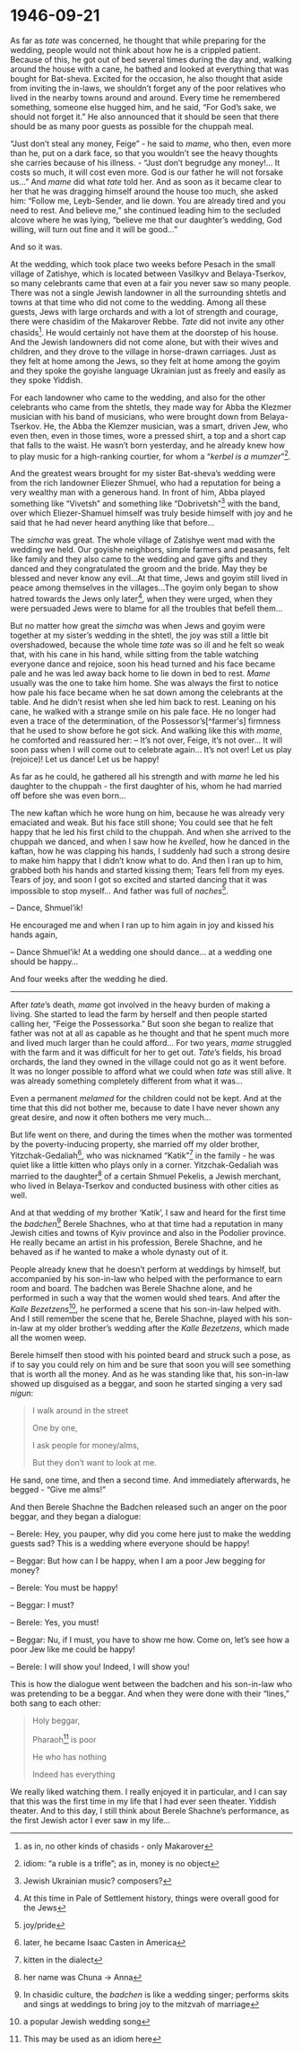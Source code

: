 # 1946-09-21

As far as _tate_ was concerned, he thought that while preparing for the wedding, people would not think about how he is a crippled patient. Because of this, he got out of bed several times during the day and, walking around the house with a cane, he bathed and looked at everything that was bought for Bat-sheva. Excited for the occasion, he also thought that aside from inviting the in-laws, we shouldn't forget any of the poor relatives who lived in the nearby towns around and around. Every time he remembered something, someone else hugged him, and he said, "For God's sake, we should not forget it." He also announced that it should be seen that there should be as many poor guests as possible for the chuppah meal.

"Just don't steal any money, Feige" - he said to _mame_, who then, even more than he, put on a dark face, so that you wouldn't see the heavy thoughts she carries because of his illness. - "Just don't begrudge any money!... It costs so much, it will cost even more. God is our father he will not forsake us..." And _mame_ did what _tate_ told her. And as soon as it became clear to her that he was dragging himself around the house too much, she asked him: "Follow me, Leyb-Sender, and lie down. You are already tired and you need to rest. And believe me," she continued leading him to the secluded alcove where he was lying, "believe me that our daughter's wedding, God willing, will turn out fine and it will be good..."

And so it was.

At the wedding, which took place two weeks before Pesach in the small village of Zatishye, which is located between Vasilkyv and Belaya-Tserkov, so many celebrants came that even at a fair you never saw so many people. There was not a single Jewish landowner in all the surrounding shtetls and towns at that time who did not come to the wedding. Among all these guests, Jews with large orchards and with a lot of strength and courage, there were chasidim of the Makarover Rebbe. _Tate_ did not invite any other chasids^[as in, no other kinds of chasids - only Makarover]. He would certainly not have them at the doorstep of his house. And the Jewish landowners did not come alone, but with their wives and children, and they drove to the village in horse-drawn carriages. Just as they felt at home among the Jews, so they felt at home among the goyim and they spoke the goyishe language Ukrainian just as freely and easily as they spoke Yiddish.

For each landowner who came to the wedding, and also for the other celebrants who came from the shtetls, they made way for Abba the Klezmer musician with his band of musicians, who were brought down from Belaya-Tserkov. He, the Abba the Klemzer musician, was a smart, driven Jew, who even then, even in those times, wore a pressed shirt, a top and a short cap that falls to the waist. He wasn't born yesterday, and he already knew how to play music for a high-ranking courtier, for whom a "_kerbel is a mumzer_"^[idiom: "a ruble is a trifle"; as in, money is no object].

And the greatest wears brought for my sister Bat-sheva's wedding were from the rich landowner Eliezer Shmuel, who had a reputation for being a very wealthy man with a generous hand. In front of him, Abba played something like "Vivetsh" and something like "Dobrivetsh"^[Jewish Ukrainian music? composers?] with the band, over which Eliezer-Shamuel himself was truly beside himself with joy and he said that he had never heard anything like that before...


The _simcha_ was great. The whole village of Zatishye went mad with the wedding we held. Our goyishe neighbors, simple farmers and peasants, felt like family and they also came to the wedding and gave gifts and they danced and they congratulated the groom and the bride. May they be blessed and never know any evil...At that time, Jews and goyim still lived in peace among themselves in the villages...The goyim only began to show hatred towards the Jews only later^[At this time in Pale of Settlement history, things were overall good for the Jews], when they were urged, when they were persuaded Jews were to blame for all the troubles that befell them...

But no matter how great the _simcha_ was when Jews and goyim were together at my sister's wedding in the shtetl, the joy was still a little bit overshadowed, because the whole time _tate_ was so ill and he felt so weak that, with his cane in his hand, while sitting from the table watching everyone dance and rejoice, soon his head turned and his face became pale and he was led away back home to lie down in bed to rest. _Mame_ usually was the one to take him home. She was always the first to notice how pale his face became when he sat down among the celebrants at the table. And he didn't resist when she led him back to rest. Leaning on his cane, he walked with a strange smile on his pale face. He no longer had even a trace of the determination, of the Possessor’s[^farmer's] firmness that he used to show before he got sick. And walking like this with _mame_, he comforted and reassured her:
-- It's not over, Feige, it's not over... It will soon pass when I will come out to celebrate again... It's not over! Let us play (rejoice)! Let us dance! Let us be happy!

As far as he could, he gathered all his strength and with _mame_ he led his daughter to the chuppah - the first daughter of his, whom he had married off before she was even born...

The new kaftan which he wore hung on him, because he was already very emaciated and weak. But his face still shone; You could see that he felt happy that he led his first child to the chuppah. And when she arrived to the chuppah we danced, and when I saw how he _kvelled_, how he danced in the kaftan, how he was clapping his hands, I suddenly had such a strong desire to make him happy that I didn't know what to do. And then I ran up to him, grabbed both his hands and started kissing them; Tears fell from my eyes. Tears of joy, and soon I got so excited and started dancing that it was impossible to stop myself... And father was full of _naches_^[joy/pride].

-- Dance, Shmuel'ik!

He encouraged me and when I ran up to him again in joy and kissed his hands again,

-- Dance Shmuel'ik! At a wedding one should dance... at a wedding one should be happy... 


And four weeks after the wedding he died.


---


After _tate_'s death, _mame_ got involved in the heavy burden of making a living. She started to lead the farm by herself and then people started calling her, "Feige the Possessorka." But soon she began to realize that father was not at all as capable as he thought and that he spent much more and lived much larger than he could afford... For two years, _mame_ struggled with the farm and it was difficult for her to get out. _Tate_'s fields, his broad orchards, the land they owned in the village could not go as it went before. It was no longer possible to afford what we could when _tate_ was still alive. It was already something completely different from what it was...

Even a permanent _melamed_ for the children could not be kept. And at the time that this did not bother me, because to date I have never shown any great desire, and now it often bothers me very much...

But life went on there, and during the times when the mother was tormented by the poverty-inducing property, she married off my older brother, Yitzchak-Gedaliah^[later, he became Isaac Casten in America], who was nicknamed "Katik"^[kitten in the dialect] in the family - he was quiet like a little kitten who plays only in a corner. Yitzchak-Gedaliah was married to the daughter^[her name was Chuna -> Anna] of a certain Shmuel Pekelis, a Jewish merchant, who lived in Belaya-Tserkov and conducted business with other cities as well. 

And at that wedding of my brother 'Katik', I saw and heard for the first time the _badchen_^[In chasidic culture, the _badchen_ is like a wedding singer; performs skits and sings at weddings to bring joy to the mitzvah of marriage] Berele Shachnes, who at that time had a reputation in many Jewish cities and towns of Kyiv province and also in the Podolier province. He really became an artist in his profession, Berele Shachne, and he behaved as if he wanted to make a whole dynasty out of it.


People already knew that he doesn't perform at weddings by himself, but accompanied by his son-in-law who helped with the performance to earn room and board. The badchen was Berele Shachne alone, and he performed in such a way that the women would shed tears. And after the _Kalle Bezetzens_^[a popular Jewish wedding song], he performed a scene that his son-in-law helped with. And I still remember the scene that he, Berele Shachne, played with his son-in-law at my older brother's wedding after the _Kalle Bezetzens_, which made all the women weep.

Berele himself then stood with his pointed beard and struck such a pose, as if to say you could rely on him and be sure that soon you will see something that is worth all the money. And as he was standing like that, his son-in-law showed up disguised as a beggar, and soon he started singing a very sad _nigun_:

> I walk around in the street
>
> One by one, 
>
> I ask people for money/alms,
>
> But they don't want to look at me.

He sand, one time, and then a second time. And immediately afterwards, he begged - "Give me alms!"

And then Berele Shachne the Badchen released such an anger on the poor beggar, and they began a dialogue:

-- Berele: Hey, you pauper, why did you come here just to make the wedding guests sad? This is a wedding where everyone should be happy!

-- Beggar: But how can I be happy, when I am a poor Jew begging for money?

-- Berele: You must be happy!

-- Beggar: I must?

-- Berele: Yes, you must!

-- Beggar: Nu, if I must, you have to show me how. Come on, let's see how a poor Jew like me could be happy!

-- Berele: I will show you! Indeed, I will show you!

This is how the dialogue went between the badchen and his son-in-law who was pretending to be a beggar. And when they were done with their "lines," both sang to each other:

> Holy beggar, 
>
> Pharaoh^[This may be used as an idiom here] is poor
>
> He who has nothing
>
> Indeed has everything


We really liked watching them. I really enjoyed it in particular, and I can say that this was the first time in my life that I had ever seen theater. Yiddish theater. And to this day, I still think about Berele Shachne's performance, as the first Jewish actor I ever saw in my life...
